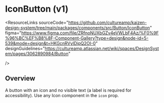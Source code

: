
<Meta of={IconButtonStories} />

# IconButton (v1)

<ResourceLinks
  sourceCode="https://github.com/cultureamp/kaizen-design-system/tree/main/packages/components/src/Button/IconButton"
  figma="https://www.figma.com/file/ZRfnoNUXbGZv4eVWLbF4Az/%F0%9F%96%BC%EF%B8%8F-Component-Gallery?type=design&node-id=5-539&mode=design&t=HKGcnRVyIDipQ2OI-0"
  designGuidelines="https://cultureamp.atlassian.net/wiki/spaces/DesignSystem/pages/3062890984/Button"

/>

<KAIOInstallation exportNames="IconButton" family="actions" version="1" />


## Overview

A button with an icon and no visible text (a label is required for accessibility).
Use any <LinkTo pageId="components-icons">Icon</LinkTo> component in the `icon` prop.

<Canvas of={IconButtonStories.Playground} />
<Controls of={IconButtonStories.Playground} />
